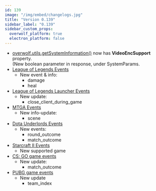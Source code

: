 ```yaml
---
id: 139
image: "/img/embed/changelogs.jpg"
title: "Version 0.139"
sidebar_label: "0.139"
sidebar_custom_props:
  overwolf_platform: true
  electron_platform: false
---
```


* [overwolf.utils.getSystemInformation()](/api/utils#getsysteminformationcallback) now has **VideoEncSupport** property.  
  (New boolean parameter in response, under SystemParams.
* [League of Legends Events](/api/games/events/league-of-legends)
  * New event & info:
    * damage
    * heal
* [League of Legends Launcher Events](/api/games/launchers/events/league-of-legends#docsNav)
  * New update:
    * close_client_during_game
* [MTGA Events](/api/games/events/magic-the-gathering-arena)
   * New info-update:
     * scene
* [Dota Underlords Events](/api/games/events/deprecated)
  * New events:
    * round_outcome
    * match_outcome
* [Starcraft II Events](/api/games/events/starcraft-2)
  * New supported game
* [CS: GO game events](/api/games/events/counter-strike-global-offensive#docsNav)
  * New update:
    * match_outcome
* [PUBG game events](/api/games/events/player-unknowns-battlegrounds#docsNav)
  * New update
    * team_index


